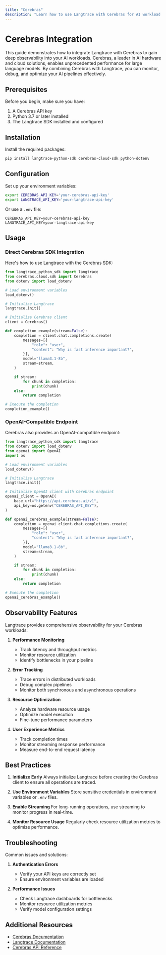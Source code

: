 ```yaml
---
title: "Cerebras"
description: "Learn how to use Langtrace with Cerebras for AI workload observability"
---
```


# Cerebras Integration

This guide demonstrates how to integrate Langtrace with Cerebras to gain deep observability into your AI workloads. Cerebras, a leader in AI hardware and cloud solutions, enables unprecedented performance for large language models. By combining Cerebras with Langtrace, you can monitor, debug, and optimize your AI pipelines effectively.

## Prerequisites

Before you begin, make sure you have:

1. A Cerebras API key
2. Python 3.7 or later installed
3. The Langtrace SDK installed and configured

## Installation

Install the required packages:

```bash
pip install langtrace-python-sdk cerebras-cloud-sdk python-dotenv
```

## Configuration

Set up your environment variables:

```bash
export CEREBRAS_API_KEY='your-cerebras-api-key'
export LANGTRACE_API_KEY='your-langtrace-api-key'
```

Or use a `.env` file:

```plaintext
CEREBRAS_API_KEY=your-cerebras-api-key
LANGTRACE_API_KEY=your-langtrace-api-key
```

## Usage

### Direct Cerebras SDK Integration

Here's how to use Langtrace with the Cerebras SDK:

```python
from langtrace_python_sdk import langtrace
from cerebras.cloud.sdk import Cerebras
from dotenv import load_dotenv

# Load environment variables
load_dotenv()

# Initialize Langtrace
langtrace.init()

# Initialize Cerebras client
client = Cerebras()

def completion_example(stream=False):
    completion = client.chat.completions.create(
        messages=[{
            "role": "user",
            "content": "Why is fast inference important?",
        }],
        model="llama3.1-8b",
        stream=stream,
    )

    if stream:
        for chunk in completion:
            print(chunk)
    else:
        return completion

# Execute the completion
completion_example()
```

### OpenAI-Compatible Endpoint

Cerebras also provides an OpenAI-compatible endpoint:

```python
from langtrace_python_sdk import langtrace
from dotenv import load_dotenv
from openai import OpenAI
import os

# Load environment variables
load_dotenv()

# Initialize Langtrace
langtrace.init()

# Initialize OpenAI client with Cerebras endpoint
openai_client = OpenAI(
    base_url="https://api.cerebras.ai/v1",
    api_key=os.getenv("CEREBRAS_API_KEY"),
)

def openai_cerebras_example(stream=False):
    completion = openai_client.chat.completions.create(
        messages=[{
            "role": "user",
            "content": "Why is fast inference important?",
        }],
        model="llama3.1-8b",
        stream=stream,
    )

    if stream:
        for chunk in completion:
            print(chunk)
    else:
        return completion

# Execute the completion
openai_cerebras_example()
```

## Observability Features

Langtrace provides comprehensive observability for your Cerebras workloads:

1. **Performance Monitoring**
   - Track latency and throughput metrics
   - Monitor resource utilization
   - Identify bottlenecks in your pipeline

2. **Error Tracking**
   - Trace errors in distributed workloads
   - Debug complex pipelines
   - Monitor both synchronous and asynchronous operations

3. **Resource Optimization**
   - Analyze hardware resource usage
   - Optimize model execution
   - Fine-tune performance parameters

4. **User Experience Metrics**
   - Track completion times
   - Monitor streaming response performance
   - Measure end-to-end request latency

## Best Practices

1. **Initialize Early**
   Always initialize Langtrace before creating the Cerebras client to ensure all operations are traced.

2. **Use Environment Variables**
   Store sensitive credentials in environment variables or `.env` files.

3. **Enable Streaming**
   For long-running operations, use streaming to monitor progress in real-time.

4. **Monitor Resource Usage**
   Regularly check resource utilization metrics to optimize performance.

## Troubleshooting

Common issues and solutions:

1. **Authentication Errors**
   - Verify your API keys are correctly set
   - Ensure environment variables are loaded

2. **Performance Issues**
   - Check Langtrace dashboards for bottlenecks
   - Monitor resource utilization metrics
   - Verify model configuration settings

## Additional Resources

- [Cerebras Documentation](https://docs.cerebras.ai/)
- [Langtrace Documentation](https://docs.langtrace.ai/)
- [Cerebras API Reference](https://api.cerebras.ai/)
